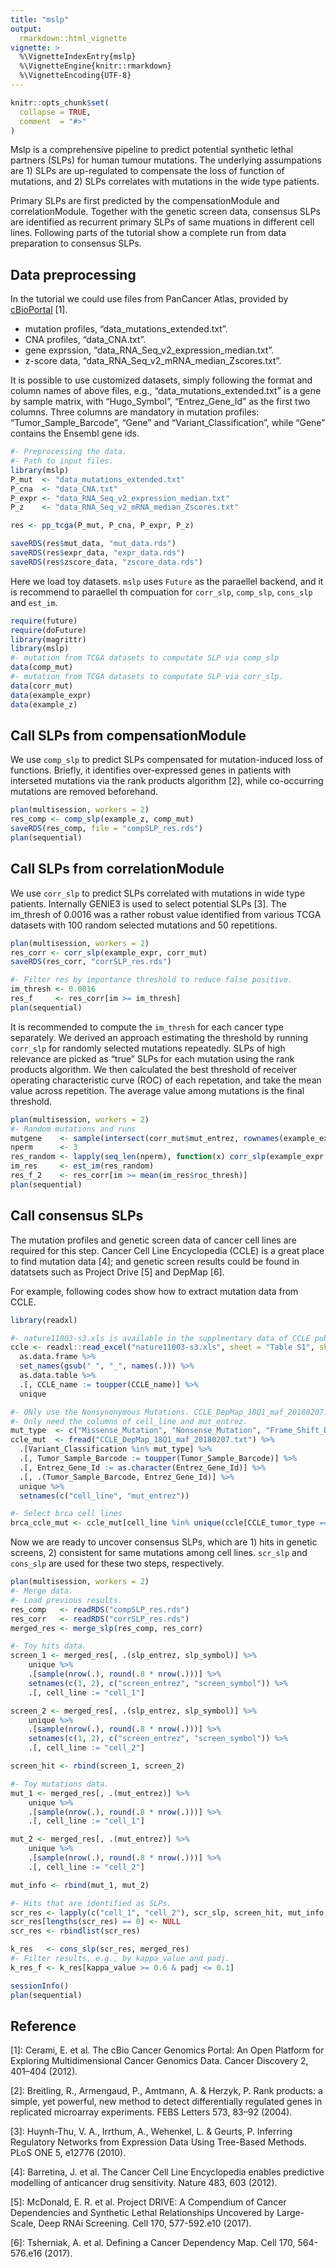 ```yaml
---
title: "mslp"
output:
  rmarkdown::html_vignette
vignette: >
  %\VignetteIndexEntry{mslp}
  %\VignetteEngine{knitr::rmarkdown}
  %\VignetteEncoding{UTF-8}
---
```


```r
knitr::opts_chunk$set(
  collapse = TRUE,
  comment  = "#>"
)
```

Mslp is a comprehensive pipeline to predict potential synthetic lethal partners (SLPs) for human tumour mutations. The underlying assumpations are 1) SLPs are up-regulated to compensate the loss of function of mutations, and 2) SLPs correlates with mutations in the wide type patients.

Primary SLPs are first predicted by the compensationModule and correlationModule. Together with the genetic screen data, consensus SLPs are identified as recurrent primary SLPs of same muations in different cell lines. Following parts of the tutorial show a complete run from data preparation to consensus SLPs.

## Data preprocessing
In the tutorial we could use files from PanCancer Atlas, provided by [cBioPortal](https://www.cbioportal.org/) [1].

- mutation profiles, "data_mutations_extended.txt".
- CNA profiles, "data_CNA.txt".
- gene exprssion, "data_RNA_Seq_v2_expression_median.txt".
- z-score data, "data_RNA_Seq_v2_mRNA_median_Zscores.txt".

It is possible to use customized datasets, simply following the format and column names of above files, e.g., "data_mutations_extended.txt" is a gene by sample matrix, with "Hugo_Symbol", "Entrez_Gene_Id" as the first two columns. Three columns are mandatory in mutation profiles: "Tumor_Sample_Barcode", "Gene" and "Variant_Classification", while "Gene" contains the Ensembl gene ids.

```r
#- Preprocessing the data.
#- Path to input files.
library(mslp)
P_mut  <- "data_mutations_extended.txt"
P_cna  <- "data_CNA.txt"
P_expr <- "data_RNA_Seq_v2_expression_median.txt"
P_z    <- "data_RNA_Seq_v2_mRNA_median_Zscores.txt"

res <- pp_tcga(P_mut, P_cna, P_expr, P_z)

saveRDS(res$mut_data, "mut_data.rds")
saveRDS(res$expr_data, "expr_data.rds")
saveRDS(res$zscore_data, "zscore_data.rds")
```

Here we load toy datasets. `mslp` uses `Future` as the paraellel backend, and it is recommend to paraellel th compuation for `corr_slp`, `comp_slp`, `cons_slp` and `est_im`.

```r
require(future)
require(doFuture)
library(magrittr)
library(mslp)
#- mutation from TCGA datasets to computate SLP via comp_slp
data(comp_mut)
#- mutation from TCGA datasets to computate SLP via corr_slp. 
data(corr_mut)
data(example_expr)
data(example_z)
```

## Call SLPs from compensationModule
We use `comp_slp` to predict SLPs compensated for  mutation-induced loss of functions. Briefly, it identifies over-expressed genes in patients with interseted mutations via the rank products algorithm [2], while co-occurring mutations are removed beforehand.

```r
plan(multisession, workers = 2)
res_comp <- comp_slp(example_z, comp_mut)
saveRDS(res_comp, file = "compSLP_res.rds")
plan(sequential)
```

## Call SLPs from correlationModule
We use `corr_slp` to predict SLPs correlated with mutations in wide type patients. Internally GENIE3 is used to select potential SLPs [3]. The im_thresh of 0.0016 was a rather robust value identified from various TCGA datasets with 100 random selected mutations and 50 repetitions.

```r
plan(multisession, workers = 2)
res_corr <- corr_slp(example_expr, corr_mut)
saveRDS(res_corr, "corrSLP_res.rds")

#- Filter res by importance threshold to reduce false positive.
im_thresh <- 0.0016
res_f     <- res_corr[im >= im_thresh]
plan(sequential)
```

It is recommended to compute the `im_thresh` for each cancer type separately. We derived an approach estimating the threshold by running `corr_slp` for randomly selected mutations repeatedly. SLPs of high relevance are picked as "true" SLPs for each mutation using the rank products algorithm. We then calculated the best threshold of receiver operating characteristic curve  (ROC) of each repetation, and take the mean value across repetition. The average value among mutations is the final threshold. 

```r
plan(multisession, workers = 2)
#- Random mutations and runs
mutgene    <- sample(intersect(corr_mut$mut_entrez, rownames(example_expr)), 5)
nperm      <- 3
res_random <- lapply(seq_len(nperm), function(x) corr_slp(example_expr, corr_mut, mutgene = mutgene))
im_res     <- est_im(res_random)
res_f_2    <- res_corr[im >= mean(im_res$roc_thresh)]
plan(sequential)
```

## Call consensus SLPs
The mutation profiles and genetic screen data of cancer cell lines are required for this step. Cancer Cell Line Encyclopedia (CCLE) is a great place to find mutation data [4]; and genetic screen results could be found in datatsets such as Project Drive [5] and DepMap [6].

For example, following codes show how to extract mutation data from CCLE.
```r
library(readxl)

#- nature11003-s3.xls is available in the supplmentary data of CCLE publication.
ccle <- readxl::read_excel("nature11003-s3.xls", sheet = "Table S1", skip = 2) %>%
  as.data.frame %>%
  set_names(gsub(" ", "_", names(.))) %>%
  as.data.table %>%
  .[, CCLE_name := toupper(CCLE_name)] %>%
  unique

#- ONly use the Nonsynonymous Mutations. CCLE_DepMap_18Q1_maf_20180207.txt could be downloaded in the CCLE website.
#- Only need the columns of cell_line and mut_entrez.
mut_type  <- c("Missense_Mutation", "Nonsense_Mutation", "Frame_Shift_Del", "Frame_Shift_Ins", "In_Frame_Del", "In_Frame_Ins", "Nonstop_Mutation")
ccle_mut  <- fread("CCLE_DepMap_18Q1_maf_20180207.txt") %>%
  .[Variant_Classification %in% mut_type] %>%
  .[, Tumor_Sample_Barcode := toupper(Tumor_Sample_Barcode)] %>%
  .[, Entrez_Gene_Id := as.character(Entrez_Gene_Id)] %>%
  .[, .(Tumor_Sample_Barcode, Entrez_Gene_Id)] %>%
  unique %>%
  setnames(c("cell_line", "mut_entrez"))

#- Select brca cell lines
brca_ccle_mut <- ccle_mut[cell_line %in% unique(ccle[CCLE_tumor_type == "breast"])]
```

Now we are ready to uncover consensus SLPs, which are 1) hits in genetic screens, 2) consistent for same mutations among cell lines. `scr_slp` and `cons_slp` are used for these two steps, respectively.

```r
plan(multisession, workers = 2)
#- Merge data.
#- Load previous results.
res_comp   <- readRDS("compSLP_res.rds")
res_corr   <- readRDS("corrSLP_res.rds")
merged_res <- merge_slp(res_comp, res_corr)

#- Toy hits data. 
screen_1 <- merged_res[, .(slp_entrez, slp_symbol)] %>%
    unique %>%
    .[sample(nrow(.), round(.8 * nrow(.)))] %>%
    setnames(c(1, 2), c("screen_entrez", "screen_symbol")) %>%
    .[, cell_line := "cell_1"]

screen_2 <- merged_res[, .(slp_entrez, slp_symbol)] %>%
    unique %>%
    .[sample(nrow(.), round(.8 * nrow(.)))] %>%
    setnames(c(1, 2), c("screen_entrez", "screen_symbol")) %>%
    .[, cell_line := "cell_2"]

screen_hit <- rbind(screen_1, screen_2)

#- Toy mutations data.
mut_1 <- merged_res[, .(mut_entrez)] %>%
    unique %>%
    .[sample(nrow(.), round(.8 * nrow(.)))] %>%
    .[, cell_line := "cell_1"]

mut_2 <- merged_res[, .(mut_entrez)] %>%
    unique %>%
    .[sample(nrow(.), round(.8 * nrow(.)))] %>%
    .[, cell_line := "cell_2"]

mut_info <- rbind(mut_1, mut_2)

#- Hits that are identified as SLPs.
scr_res <- lapply(c("cell_1", "cell_2"), scr_slp, screen_hit, mut_info, merged_res)
scr_res[lengths(scr_res) == 0] <- NULL
scr_res <- rbindlist(scr_res)

k_res   <- cons_slp(scr_res, merged_res)
#- Filter results, e.g., by kappa_value and padj.
k_res_f <- k_res[kappa_value >= 0.6 & padj <= 0.1]

sessionInfo()
plan(sequential)
```

## Reference
[1]: Cerami, E. et al. The cBio Cancer Genomics Portal: An Open Platform for Exploring Multidimensional Cancer Genomics Data. Cancer Discovery 2, 401–404 (2012).

[2]: Breitling, R., Armengaud, P., Amtmann, A. & Herzyk, P. Rank products: a simple, yet powerful, new method to detect differentially regulated genes in replicated microarray experiments. FEBS Letters 573, 83–92 (2004).

[3]: Huynh-Thu, V. A., Irrthum, A., Wehenkel, L. & Geurts, P. Inferring Regulatory Networks from Expression Data Using Tree-Based Methods. PLoS ONE 5, e12776 (2010).

[4]: Barretina, J. et al. The Cancer Cell Line Encyclopedia enables predictive modelling of anticancer drug sensitivity. Nature 483, 603 (2012).

[5]: McDonald, E. R. et al. Project DRIVE: A Compendium of Cancer Dependencies and Synthetic Lethal Relationships Uncovered by Large-Scale, Deep RNAi Screening. Cell 170, 577-592.e10 (2017).

[6]: Tsherniak, A. et al. Defining a Cancer Dependency Map. Cell 170, 564-576.e16 (2017).
